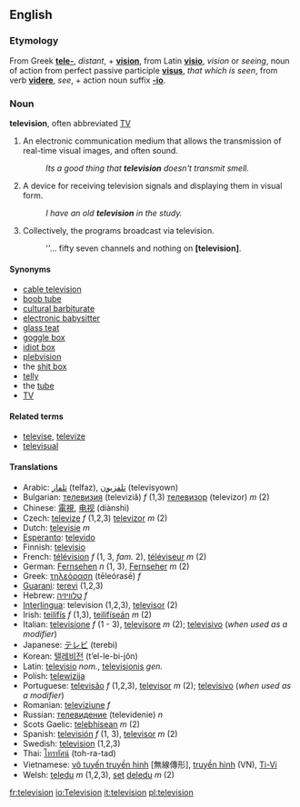 {{Wikipedia}}
==English==
===Etymology===
From Greek '''[[tele-]]''', ''distant'', + '''[[vision]]''', from Latin '''[[visio]]''', ''vision'' or ''seeing'', noun of action from perfect passive participle '''[[visus]]''', ''that which is seen'', from verb '''[[videre]]''', ''see'', + action noun suffix '''[[-io]]'''.

===Noun===
'''television''', often abbreviated [[TV]]

# An electronic communication medium that allows the transmission of real-time visual images, and often sound.
#: ''Its a good thing that '''television''' doesn't transmit smell.''
# A device for receiving television signals and displaying them in visual form.
#: ''I have an old '''television''' in the study.''
# Collectively, the programs broadcast via television.
#: ''... fifty seven channels and nothing on '''[television]'''.

====Synonyms====
*[[cable television]]
*[[boob tube]]
*[[cultural barbiturate]]
*[[electronic babysitter]]
*[[glass teat]]
*[[goggle box]]
*[[idiot box]]
*[[plebvision]]
*the [[shit box]]
*[[telly]]
*the [[tube]]
*[[TV]]

====Related terms====
*[[televise]], [[televize]]
*[[televisual]]

====Translations====
*Arabic: [[تلفاز]] (telfaz), [[تلفزيون]] (televisyown)
*Bulgarian: [[телевизия]] (televiziǎ) ''f'' (1,3) [[телевизор]] (televizor) ''m'' (2)
*Chinese: [[電視]], [[电视]] (diànshì)
*Czech: [[televize]] ''f'' (1,2,3) [[televizor]] ''m'' (2)
*Dutch: [[televisie]] ''m''
*[[Esperanto]]: [[televido]]
*Finnish: [[televisio]]
*French: [[télévision]] ''f'' (1, 3,  ''fam.'' 2), [[téléviseur]] ''m'' (2)
*German: [[:de:Fernsehen|Fernsehen]] ''n'' (1, 3), [[:de:Fernseher|Fernseher]] ''m'' (2)
*Greek: [[τηλεόραση]] (tēleórasē) ''f''
*[[Guarani]]: [[terevi]] (1,2,3)
*Hebrew: [[טלוויזיה]] ''f''
*[[Interlingua]]: television (1,2,3), [[televisor]] (2)
*Irish: [[teilifís]] ''f'' (1,3), [[teilifíseán]] ''m'' (2)
*Italian: [[televisione]] ''f'' (1 - 3), [[televisore]] ''m'' (2); [[televisivo]] (''when used as a modifier'')
*Japanese: [[テレビ]] (terebi)
*Korean: [[텔레비전]] (tʼel-le-bi-jŏn)
*Latin: [[televisio]] ''nom.'', [[televisionis]] ''gen.''
*Polish: [[telewizija]]
*Portuguese: [[televisão]] ''f'' (1,2,3), [[televisor]] ''m'' (2); [[televisivo]] (''when used as a modifier'')
*Romanian: [[televiziune]] ''f''
*Russian: [[телевидение]] (televidenie) ''n''
*Scots Gaelic: [[telebhisean]] ''m'' (2)
*Spanish: [[televisión]] ''f'' (1, 3), [[televisor]] ''m'' (2)
*Swedish: [[television]] (1,2,3)
*Thai: [[โทรทัศน์]] (toh-ra-tad)
*Vietnamese: [[vô tuyến truyền hình]] [無線傳形], [[truyền hình]] (VN), [[Ti-Vi]]
*Welsh: [[teledu]] ''m'' (1,2,3), [[set]] [[teledu|deledu]] ''m'' (2)

[[fr:television]]
[[io:Television]]
[[it:television]]
[[pl:television]]